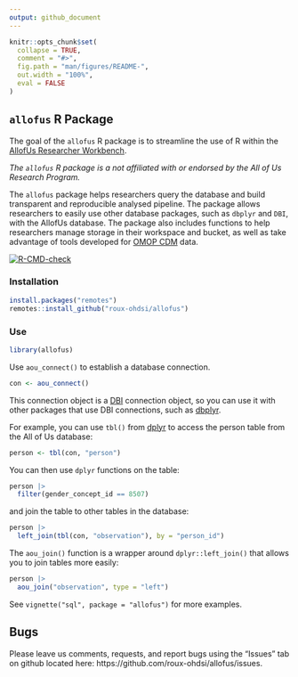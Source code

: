 ```yaml
---
output: github_document
---
```


<!-- README.md is generated from README.Rmd. Please edit that file -->

```r
knitr::opts_chunk$set(
  collapse = TRUE,
  comment = "#>",
  fig.path = "man/figures/README-",
  out.width = "100%",
  eval = FALSE
)
```

## `allofus` R Package

The goal of the `allofus` R package is to streamline the use of R within the [AllofUs Researcher Workbench](https://www.researchallofus.org/data-tools/workbench/).

*The `allofus` R package is a not affiliated with or endorsed by the All of Us Research Program.*

The `allofus` package helps researchers query the database and build transparent and reproducible analysed pipeline. The package allows researchers to easily use other database packages, such as `dbplyr` and `DBI`, with the AllofUs database. The package also includes functions to help researchers manage storage in their workspace and bucket, as well as take advantage of tools developed for [OMOP CDM](https://www.researchallofus.org/faq/what-is-omop/) data.

<!-- badges: start -->
[![R-CMD-check](https://github.com/roux-ohdsi/allofus/actions/workflows/R-CMD-check.yaml/badge.svg)](https://github.com/roux-ohdsi/allofus/actions/workflows/R-CMD-check.yaml)
<!-- badges: end -->

### Installation

```r
install.packages("remotes")
remotes::install_github("roux-ohdsi/allofus")
```

### Use

```r
library(allofus)
```

Use `aou_connect()` to establish a database connection.
```r
con <- aou_connect()
```
This connection object is a [DBI](https://dbi.r-dbi.org/) connection object, so you can use it with other packages that use DBI connections, such as [dbplyr](https://dbplyr.tidyverse.org/).

For example, you can use `tbl()` from [dplyr](https://dplyr.tidyverse.org/) to access the person table from the All of Us database:
```r
person <- tbl(con, "person")
```

You can then use `dplyr` functions on the table:
```r
person |> 
  filter(gender_concept_id == 8507)
```

and join the table to other tables in the database:

```r
person |> 
  left_join(tbl(con, "observation"), by = "person_id")
```

The `aou_join()` function is a wrapper around `dplyr::left_join()` that allows you to join tables more easily:
```r
person |> 
  aou_join("observation", type = "left")
```

See `vignette("sql", package = "allofus")` for more examples.

<!-- ## Example -->

<!-- Suppose we want to create a cohort of All of Us participants who have experienced a stroke. There are a couple of ways we could go about this. -->



<!-- ### Using the observation table -->





<!-- The following code would start a query for the first survey date for the AllofUs survey "The Basics" (sometimes, but rarely, participants completed this survey over multiple dates). -->

<!-- *While the ds_survey table is conveniently organized, it does not include the "skip" response for some surveys, so we don't recommend using it unless you're sure all potential responses have been recorded in the table. It's safest to use the observation table. You can see a detailed description of the survey ETL here: https://support.researchallofus.org/hc/en-us/articles/6085114880148.* -->

<!-- ```{r, eval = FALSE} -->
<!-- library(tidyverse) -->

<!-- survey_dates = tbl(con, "ds_survey") %>% -->
<!--   filter(survey == "The Basics") %>% -->
<!--   group_by(person_id) %>% -->
<!--   filter(survey_datetime == min(survey_datetime)) %>% -->
<!--   distinct(person_id, survey_datetime) -->
<!-- ``` -->

<!-- And this code would start with the all of us specific person table and join that to the survey dates table to incorporate information about demographics. -->

<!-- ```{r, eval = FALSE} -->
<!-- demo <- tbl(con, "cb_search_person") %>% -->
<!--   filter(age_at_consent >= 40 & age_at_consent <= 120, -->
<!--          has_ehr_data == 1) %>% -->
<!--   distinct(person_id, sex_at_birth, dob)  %>% -->
<!--   inner_join(survey_dates, by = "person_id") %>% -->
<!--   select(person_id, sex_at_birth, dob, survey_datetime) -->
<!-- ``` -->

<!-- We could leave this as a query, or we could pull the data into our local session: -->

<!-- ```{r, eval = FALSE} -->
<!-- demo_collected <- demo %>% collect() -->
<!-- ``` -->

## Bugs

Please leave us comments, requests, and report bugs using the "Issues" tab on github located here: https://github.com/roux-ohdsi/allofus/issues.
